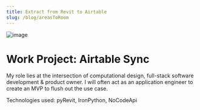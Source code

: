 ```yaml
---
title: Extract from Revit to Airtable
slug: /blog/areasToRoom
---
```


![image](/images/WisconsinRender_320_320.jpg)

# Work Project: Airtable Sync
My role lies at the intersection of computational design, full-stack software development & product owner. I will often act as an application engineer to create an MVP to flush out the use case.

Technologies used: pyRevit, IronPython, NoCodeApi